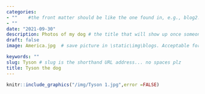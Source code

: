 ```yaml
---
categories:  
- ""    #the front matter should be like the one found in, e.g., blog2.md. It cannot be like the normal Rmd we used
- ""
date: "2021-09-30"
description: Photos of my dog # the title that will show up once someone gets to this page
draft: false
image: America.jpg  # save picture in \static\img\blogs. Acceptable formats= jpg, jpeg, or png . Your iPhone pics wont work

keywords: ""
slug: Tyson # slug is the shorthand URL address... no spaces plz
title: Tyson the dog
---
```


```r
knitr::include_graphics("/img/Tyson 1.jpg",error =FALSE)
```